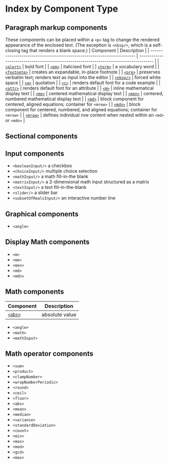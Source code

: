 # Index by Component Type

## Paragraph markup components
These components can be placed within a `<p>` tag to change the rendered appearance of the enclosed text. (The exception is `<nbsp/>`, which is a self-closing tag that renders a blank space.)
| Component                                                              | Description                                                                           |
| ---------------------------------------------------------------------- | ------------------------------------------------------------------------------------- |
| [`<alert>`](alert.mdx)                                                 | bold font                                                                             |
| [`<em>`](em.mdx)                                                       | italicised font                                                                       |
| [`<term>`](term.mdx)                                                   | a vocabulary word                                                                     |
| [`<footnote>`](footnote.mdx)                                           | creates an expandable, in-place footnote                                              |
| [`<pre>`](pre.mdx)                                                     | preserves verbatim text; renders text as input into the editor                        |
| [`<nbsp/>`](nbsp.mdx)                                                  | forced white space                                                                    |
| [`<q>`](q.mdx)                                                         | quotation                                                                             |
| [`<c>`](https://www.doenet.org/portfolioviewer/_AtGGf77DIkIt1-XUDYQSs) | renders default font for a code example                                               |
| [`<attr>`](attr.mdx)                                                   | renders default font for an attribute                                                 |
| [`<m>`](m.mdx)                                                         | inline mathematical display text                                                      |
| [`<me>`](me.mdx)                                                       | centered mathematical display text                                                    |
| [`<men>`](men.mdx)                                                     | centered, numbered mathematical display text                                          |
| [`<md>`](md.mdx)                                                       | block component for centered, aligned equations; container for `<mrow>`               |
| [`<mdn>`](mdn.mdx)                                                     | block component for centered, numbered, and aligned equations; container for `<mrow>` |
| [`<mrow>`](mrow.mdx)                                                   | defines individual row content when nested within an `<md>` or `<mdn>`                |

## Sectional components

## Input components
* `<booleanInput/>`  a checkbox
* `<choiceInput/>` multiple choice selection
* `<mathInput/>`  a math fill-in-the blank
* `<matrixInput/>` a 2-dimensional math input structured as a matrix
* `<textInput/>` a text fill-in-the-blank
* `<slider/>` a slider bar
* `<subsetOfRealsInput/>` an interactive number line

## Graphical components
* `<angle>`

## Display Math components
* `<m>`
* `<me>`
* `<men>`
* `<md>`
* `<mdn>`

## Math components
| Component          | Description    |
| ------------------ | -------------- |
| [`<abs>`](abs.mdx) | absolute value |
* `<angle>`
* `<math>`
* `<mathInput>`



## Math operator components
* `<sum>`
* `<product>`
* `<clampNumber>`
* `<wrapNumberPeriodic>`
* `<round>`
* `<ceil>`
* `<floor>`
* `<abs>`
* `<mean>`
* `<median>`
* `<variance>`
* `<standardDeviation>`
* `<count>`
* `<min>`
* `<max>`
* `<mod>`
* `<gcd>`
* `<max>`
